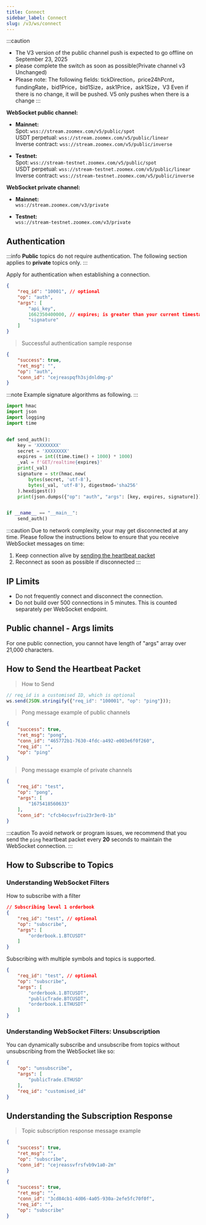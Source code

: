 ```yaml
---
title: Connect
sidebar_label: Connect
slug: /v3/ws/connect
---
```

:::caution
* The V3 version of the public channel push is expected to go offline on September 23, 2025
* please complete the switch as soon as possible(Private channel v3 Unchanged)
* Please note: The following fields: tickDirection，price24hPcnt，fundingRate，bid1Price，bid1Size，ask1Price，ask1Size，V3 Even if there is no change, it will be pushed. V5 only pushes when there is a change
:::

**WebSocket public channel:**

- **Mainnet:**<br/>
Spot: `wss://stream.zoomex.com/v5/public/spot`<br/>
USDT perpetual: `wss://stream.zoomex.com/v5/public/linear`<br/>
Inverse contract: `wss://stream.zoomex.com/v5/public/inverse`<br/>

- **Testnet:**<br/>
Spot: `wss://stream-testnet.zoomex.com/v5/public/spot`<br/>
USDT perpetual: `wss://stream-testnet.zoomex.com/v5/public/linear`<br/>
Inverse contract: `wss://stream-testnet.zoomex.com/v5/public/inverse`<br/>

**WebSocket private channel:**
- **Mainnet:**<br/>
`wss://stream.zoomex.com/v3/private`

- **Testnet:**<br/>
`wss://stream-testnet.zoomex.com/v3/private`

## Authentication
:::info
<b>Public</b> topics do not require authentication. The following section applies to <b>private</b> topics only.
:::

<p>Apply for authentication when establishing a connection.</p>

```json
{
    "req_id": "10001", // optional
    "op": "auth",
    "args": [
        "api_key",
        1662350400000, // expires; is greater than your current timestamp
        "signature"
    ]
}
```

> Successful authentication sample response

```json
{
    "success": true,
    "ret_msg": "",
    "op": "auth",
    "conn_id": "cejreaspqfh3sjdnldmg-p"
}
```

:::note
Example signature algorithms as following.
:::
```python
import hmac
import json
import logging
import time


def send_auth():
    key = 'XXXXXXXX'
    secret = 'XXXXXXXX'
    expires = int((time.time() + 1000) * 1000)
    _val = f'GET/realtime{expires}'
    print(_val)
    signature = str(hmac.new(
        bytes(secret, 'utf-8'),
        bytes(_val, 'utf-8'), digestmod='sha256'
    ).hexdigest())
    print(json.dumps({"op": "auth", "args": [key, expires, signature]}))


if __name__ == "__main__":
    send_auth()
```

:::caution
Due to network complexity, your may get disconnected at any time. Please follow the instructions below to ensure that you receive WebSocket messages on time:
1. Keep connection alive by [sending the heartbeat packet](connect#how-to-send-the-heartbeat-packet)
2. Reconnect as soon as possible if disconnected
:::

## IP Limits
* Do not frequently connect and disconnect the connection.
* Do not build over 500 connections in 5 minutes. This is counted separately per WebSocket endpoint.

## Public channel - Args limits
For one public connection, you cannot have length of "args" array over 21,000 characters.

## How to Send the Heartbeat Packet

> How to Send

```javascript
// req_id is a customised ID, which is optional
ws.send(JSON.stringify({"req_id": "100001", "op": "ping"}));
```

> Pong message example of public channels

```json
{
    "success": true,
    "ret_msg": "pong",
    "conn_id": "465772b1-7630-4fdc-a492-e003e6f0f260",
    "req_id": "",
    "op": "ping"
}
```

> Pong message example of private channels

```json
{
    "req_id": "test",
    "op": "pong",
    "args": [
        "1675418560633"
    ],
    "conn_id": "cfcb4ocsvfriu23r3er0-1b"
}
```

:::caution
To avoid network or program issues, we recommend that you send the <code>ping</code> heartbeat packet every <b>20</b> seconds to maintain the WebSocket connection.
:::

## How to Subscribe to Topics
### Understanding WebSocket Filters

How to subscribe with a filter

```json
// Subscribing level 1 orderbook
{
    "req_id": "test", // optional
    "op": "subscribe",
    "args": [
        "orderbook.1.BTCUSDT"
    ]
}
```

Subscribing with multiple symbols and topics is supported.

```json
{
    "req_id": "test", // optional
    "op": "subscribe",
    "args": [
        "orderbook.1.BTCUSDT",
        "publicTrade.BTCUSDT",
        "orderbook.1.ETHUSDT"
    ]
}
```

### Understanding WebSocket Filters: Unsubscription

You can dynamically subscribe and unsubscribe from topics without unsubscribing from the WebSocket like so:

```json
{
    "op": "unsubscribe",
    "args": [
        "publicTrade.ETHUSD"
    ],
    "req_id": "customised_id"
}
```

## Understanding the Subscription Response
> Topic subscription response message example

<Tabs>
<TabItem value="private" label="Private">

```json
{
    "success": true,
    "ret_msg": "",
    "op": "subscribe",
    "conn_id": "cejreassvfrsfvb9v1a0-2m"
}
```

</TabItem>

<TabItem value="public-future" label="Linear/Inverse">

```json
{
    "success": true,
    "ret_msg": "",
    "conn_id": "3cd84cb1-4d06-4a05-930a-2efe5fc70f0f",
    "req_id": "",
    "op": "subscribe"
}
```

</TabItem>

</Tabs>
